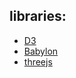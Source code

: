 

## libraries:

- [D3](https://d3js.org/)
- [Babylon](https://github.com/BabylonJS/Babylon.js)
- [threejs](https://threejs.org/)

